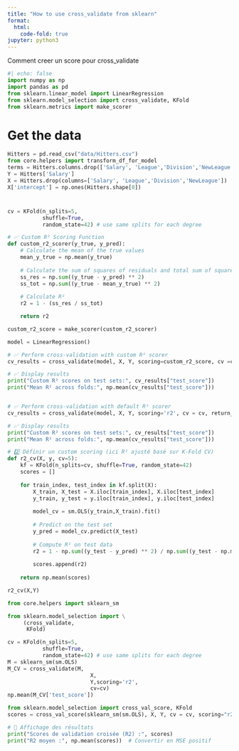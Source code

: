 ```yaml
---
title: "How to use cross_validate from sklearn"
format:
  html:
    code-fold: true
jupyter: python3
---
```


Comment creer un score pour cross_validate



```python
#| echo: false
import numpy as np
import pandas as pd
from sklearn.linear_model import LinearRegression
from sklearn.model_selection import cross_validate, KFold
from sklearn.metrics import make_scorer
```

# Get the data 
```python
Hitters = pd.read_csv("data/Hitters.csv")
from core.helpers import transform_df_for_model
terms = Hitters.columns.drop(['Salary', 'League','Division','NewLeague'])
Y = Hitters['Salary']
X = Hitters.drop(columns=['Salary', 'League','Division','NewLeague'])
X['intercept'] = np.ones(Hitters.shape[0])
```

# 
```python



cv = KFold(n_splits=5,
           shuffle=True,
           random_state=42) # use same splits for each degree

# ✅ Custom R² Scoring Function
def custom_r2_scorer(y_true, y_pred):
    # Calculate the mean of the true values
    mean_y_true = np.mean(y_true)
 
    # Calculate the sum of squares of residuals and total sum of squares
    ss_res = np.sum((y_true - y_pred) ** 2)
    ss_tot = np.sum((y_true - mean_y_true) ** 2)
 
    # Calculate R²
    r2 = 1 - (ss_res / ss_tot)

    return r2

custom_r2_score = make_scorer(custom_r2_scorer)

model = LinearRegression()

# ✅ Perform cross-validation with custom R² scorer
cv_results = cross_validate(model, X, Y, scoring=custom_r2_score, cv =cv, return_train_score=True)

# ✅ Display results
print("Custom R² scores on test sets:", cv_results["test_score"])
print("Mean R² across folds:", np.mean(cv_results["test_score"]))


# ✅ Perform cross-validation with default R² scorer
cv_results = cross_validate(model, X, Y, scoring='r2', cv = cv, return_train_score=True)

# ✅ Display results
print("Custom R² scores on test sets:", cv_results["test_score"])
print("Mean R² across folds:", np.mean(cv_results["test_score"]))
```


```python
# 2️⃣ Définir un custom scoring (ici R² ajusté basé sur K-Fold CV)
def r2_cv(X, y, cv=5):
    kf = KFold(n_splits=cv, shuffle=True, random_state=42)
    scores = []
    
    for train_index, test_index in kf.split(X):
        X_train, X_test = X.iloc[train_index], X.iloc[test_index]
        y_train, y_test = y.iloc[train_index], y.iloc[test_index]
        
        model_cv = sm.OLS(y_train,X_train).fit()
       
        # Predict on the test set
        y_pred = model_cv.predict(X_test)
        
        # Compute R² on test data
        r2 = 1 - np.sum((y_test - y_pred) ** 2) / np.sum((y_test - np.mean(y_test)) ** 2)
        
        scores.append(r2)
    
    return np.mean(scores)

r2_cv(X,Y)
```


```python
from core.helpers import sklearn_sm

from sklearn.model_selection import \
     (cross_validate,
      KFold)

cv = KFold(n_splits=5,
           shuffle=True,
           random_state=42) # use same splits for each degree
M = sklearn_sm(sm.OLS)
M_CV = cross_validate(M,
                          X,
                          Y,scoring='r2',
                          cv=cv)
np.mean(M_CV['test_score'])
```


```python
from sklearn.model_selection import cross_val_score, KFold
scores = cross_val_score(sklearn_sm(sm.OLS), X, Y, cv = cv, scoring="r2")  # MSE négatif

# 📌 Affichage des résultats
print("Scores de validation croisée (R2) :", scores)
print("R2 moyen :", np.mean(scores))  # Convertir en MSE positif
```